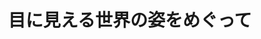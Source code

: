 ﻿---
title: "目に見える世界の姿をめぐって"
category: "工学院"
vol: 51
interviewee: "金子 寛彦 "
url: ""
tags: ["物理","理学"]
pdf: "51-5.pdf"
career: ""
preface: "人は自らの知覚をもとに、まわりでどんなことが起こっているかを知ることができる。金子では知覚についての様々な性質について研究している。心理物理工学院とも呼ばれるその学問分野の研究とはどのようなものか、話を伺った。"
---
